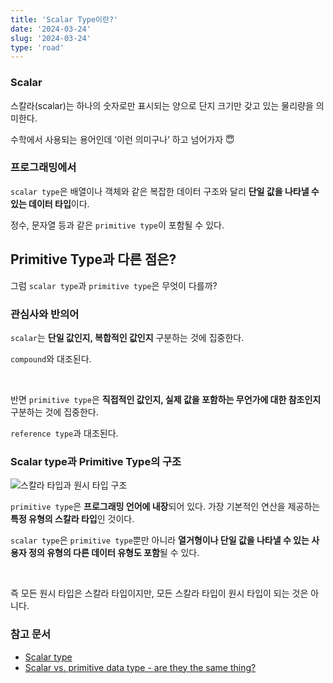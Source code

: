 ```yaml
---
title: 'Scalar Type이란?'
date: '2024-03-24'
slug: '2024-03-24'
type: 'road'
---
```


### Scalar

스칼라(scalar)는 하나의 숫자로만 표시되는 양으로 단지 크기만 갖고 있는 물리량을 의미한다.

수학에서 사용되는 용어인데 ‘이런 의미구나’ 하고 넘어가자 😇

### 프로그래밍에서

`scalar type`은 배열이나 객체와 같은 복잡한 데이터 구조와 달리 **단일 값을 나타낼 수 있는 데이터 타입**이다.

정수, 문자열 등과 같은 `primitive type`이 포함될 수 있다.

## Primitive Type과 다른 점은?

그럼 `scalar type`과 `primitive type`은 무엇이 다를까?

### 관심사와 반의어

`scalar`는 **단일 값인지, 복합적인 값인지** 구분하는 것에 집중한다.

`compound`와 대조된다.

<br />

반면 `primitive type`은 **직접적인 값인지, 실제 값을 포함하는 무언가에 대한 참조인지** 구분하는 것에 집중한다.

`reference type`과 대조된다.

### Scalar type과 Primitive Type의 구조

<Image
  src="https://raw.githubusercontent.com/jgjgill/blog/main/roads/images/scalar-primitive-type.png"
  alt="스칼라 타입과 원시 타입 구조"
/>

`primitive type`은 **프로그래밍 언어에 내장**되어 있다.
가장 기본적인 연산을 제공하는 **특정 유형의 스칼라 타입**인 것이다.

`scalar type`은 `primitive type`뿐만 아니라 **열거형이나 단일 값을 나타낼 수 있는 사용자 정의 유형의 다른 데이터 유형도 포함**될 수 있다.

<br />

즉 모든 원시 타입은 스칼라 타입이지만, 모든 스칼라 타입이 원시 타입이 되는 것은 아니다.

### 참고 문서

- [Scalar type](https://computersciencewiki.org/index.php/Scalar_type)
- [Scalar vs. primitive data type - are they the same thing?](https://stackoverflow.com/questions/6623130/scalar-vs-primitive-data-type-are-they-the-same-thing)
